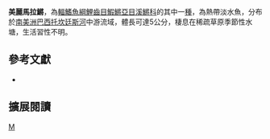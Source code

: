 {{Speciesbox 
| taxon = Maratecoara formosa 
| status = NE
| status_system = IUCN3.1
| authority =  [[Costa|Costa]] & [[Brasil|Brasil]], 1995
| synonyms = 
}}
'''美麗馬拉鱂'''，為[[輻鰭魚綱|輻鰭魚綱]][[鯉齒目|鯉齒目]][[鰕鱂亞目|鰕鱂亞目]][[溪鱂科|溪鱂科]]的其中一[[種|種]]，為熱帶淡水魚，分布於[[南美洲|南美洲]][[巴西|巴西]][[托坎廷斯河|托坎廷斯河]]中游流域，體長可達5公分，棲息在稀疏草原季節性水塘，生活習性不明。

== 參考文獻 ==
*{{FishBase_species|genus=Maratecoara|species=formosa|year=2014|month=9}}

== 擴展閱讀 ==
{{refbegin}}
{{wikispecies-inline|Maratecoara formosa|美麗馬拉鱂}}
{{refend}}
{{Taxonbar|from=Q5633014}}

[[Category:馬拉鱂屬|M]]


{{魚類小作品}}